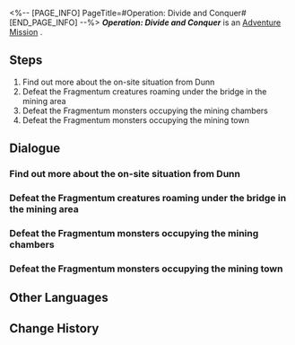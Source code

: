 <%-- [PAGE_INFO]
PageTitle=#Operation: Divide and Conquer#
[END_PAGE_INFO] --%>
{{Stub|Dialogue.}}
{{Mission Infobox
|id            = 2011408
|title         = 
|image         = <!--Mission Operation: Divide and Conquer.png-->
|type          = Adventure
|event_name    = 
|chapter       = 
|requirements  = 
|summary       = <!--official mission summary from Fate's Atlas-->
|characters    = Trailblazer
|startLocation = [[<!--starting world-->]] - [[<!--starting area-->]]
|world         = <!--starting world-->
|area          = <!--starting area-->
|prev          = 
|next          = 
|exp           = 
|credits       = 
|stellarJade   = 
|other         = 
}}
'''''Operation: Divide and Conquer''''' is an [[Adventure Mission]]<!--in [world]-->.

==Steps==
# Find out more about the on-site situation from Dunn
# Defeat the Fragmentum creatures roaming under the bridge in the mining area
# Defeat the Fragmentum monsters occupying the mining chambers
# Defeat the Fragmentum monsters occupying the mining town

<!--
==Gameplay Notes==

--><!--
==Trial Character==

-->
==Dialogue==
{{Stub Dialogue}}
===Find out more about the on-site situation from Dunn===
{{Mission Description|type=adventure|location=<!--to be added-->|Find out more about the on-site situation from Dunn}}
{{Dialogue Start}}
:{{tx}}
{{Dialogue End}}

===Defeat the Fragmentum creatures roaming under the bridge in the mining area===
{{Mission Description|type=adventure|location=<!--to be added-->|update|Under the Silvermane Guard's command, defeat the Fragmentum creatures roaming under the bridge in the mining area}}
{{Dialogue Start}}
:{{tx}}
{{Dialogue End}}

===Defeat the Fragmentum monsters occupying the mining chambers===
{{Mission Description|type=adventure|location=<!--to be added-->|update|Under the Silvermane Guard's command, defeat the Fragmentum creatures occupying the mining chambers}}
{{Dialogue Start}}
:{{tx}}
{{Dialogue End}}

===Defeat the Fragmentum monsters occupying the mining town===
{{Mission Description|type=adventure|location=<!--to be added-->|update|Under the Silvermane Guard's command, defeat the Fragmentum creatures occupying the mining town}}
{{Dialogue Start}}
:{{tx}}
{{Dialogue End}}

==Other Languages==
{{Other Languages
|en   = Operation: Divide and Conquer
|zhs  = 逆分治策略
|zht  = 逆分治策略
|ja   = 逆分治策
|ko   = 역분할 전략
|es   = Operación divide y vencerás
|fr   = Opération&nbsp;: diviser et conquérir
|ru   = Операция «Разделяй и властвуй»
|th   = กลยุทธ์แบ่งแยกและพิชิต
|vi   = Chiến Lược Chia Để Trị Đảo Ngược
|de   = Operation: Teilen und Erobern
|id   = Operasi Pembagian dan Penaklukan
|pt   = Operação: Dividir e Conquistar
}}

==Change History==
{{Change History|1.0}}
